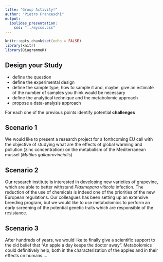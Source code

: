 ```yaml
---
title: "Group Activity!"
author: "Pietro Franceschi"
output: 
  ioslides_presentation:
    css: "../mycss.css"
---
```


```r
knitr::opts_chunk$set(echo = FALSE)
library(knitr)
library(DiagrammeR)
```



## Design your Study

* define the question
* define the experimental design 
* define the sample type, how to sample it and, maybe, give an estimate of the number of samples you think would be necessary
* define the analytical technique and the metabolomic approach
* propose a data-analysis approach

For each one of the previous points identify potential **challenges**


## Scenario 1

We would like to present a research project for a forthcoming EU call with the objective of studying what are the effects of global warming and pollution (zinc concentration) on the metabolism of the Mediterranean mussel (_Mytilus galloprovincialis_)

## Scenario 2

Our research institute is interested in developing new varieties of grapevine, which are able to better withstand _Plasmopara viticola_ infection. The reduction of the use of chemicals is indeed one of the priorities of the new European regulations. 
Our colleagues has been setting up an extensive breeding program, but we would like to use metabolomics to perform an early screening of the potential genetic traits which are responsible of the resistance.


## Scenario 3

After hundreds of years, we would like to finally give a scientific support to the old belief that "An apple a day keeps the doctor away". Metabolomics could definitively help, both in the characterization of the apples and in their effects on humans ...



